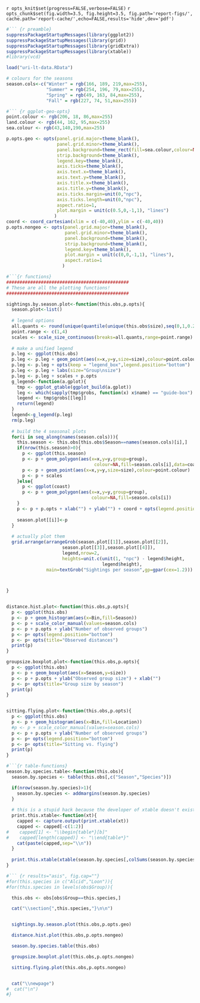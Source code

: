 `r opts_knit$set(progress=FALSE,verbose=FALSE)`
`r opts_chunk$set(fig.width=3.5, fig.height=3.5, fig.path='report-figs/', cache.path='report-cache/',echo=FALSE,results='hide',dev='pdf')`

``` r
#``` {r preamble}
suppressPackageStartupMessages(library(ggplot2))
suppressPackageStartupMessages(library(grid))
suppressPackageStartupMessages(library(gridExtra))
suppressPackageStartupMessages(library(xtable))
#library(vcd)

load("uri-lt-data.RData")

# colours for the seasons
season.cols<-c("Winter" = rgb(166, 189, 219,max=255),
               "Summer" = rgb(254, 196, 79,max=255),
               "Spring" = rgb(49, 163, 84,max=255),
               "Fall" = rgb(227, 74, 51,max=255))
```

``` r
#``` {r ggplot-geo-opts}
point.colour <- rgb(206, 18, 86,max=255)
land.colour <- rgb(44, 162, 95,max=255)
sea.colour <- rgb(43,140,190,max=255)

p.opts.geo <- opts(panel.grid.major=theme_blank(), 
                   panel.grid.minor=theme_blank(), 
                   panel.background=theme_rect(fill=sea.colour,colour=NA),
                   strip.background=theme_blank(),
                   legend.key=theme_blank(),
                   axis.ticks=theme_blank(),
                   axis.text.x=theme_blank(),
                   axis.text.y=theme_blank(),
                   axis.title.x=theme_blank(),
                   axis.title.y=theme_blank(),
                   axis.ticks.margin=unit(0,"npc"),
                   axis.ticks.length=unit(0,"npc"),
                   aspect.ratio=1,
                   plot.margin = unit(c(0.5,0,-1,1), "lines")
                  ) 
coord <- coord_cartesian(xlim = c(-40,40),ylim = c(-40,40))
p.opts.nongeo <- opts(panel.grid.major=theme_blank(), 
                      panel.grid.minor=theme_blank(), 
                      panel.background=theme_blank(),
                      strip.background=theme_blank(),
                      legend.key=theme_blank(),
                      plot.margin = unit(c(0,0,-1,1), "lines"),
                      aspect.ratio=1
                     ) 
```

``` r
#```{r functions}
##############################################
# These are all the plotting functions!
##############################################

sightings.by.season.plot<-function(this.obs,p.opts){
  season.plot<-list()
  
  # legend options
  all.quants <- round(unique(quantile(unique(this.obs$size),seq(0,1,0.2))),0)
  point.range <- c(1,4)
  scales <- scale_size_continuous(breaks=all.quants,range=point.range)
  
  # make a unified legend
  p.leg <- ggplot(this.obs)
  p.leg <- p.leg + geom_point(aes(x=x,y=y,size=size),colour=point.colour)
  p.leg <- p.leg + opts(keep = "legend_box",legend.position="bottom")
  p.leg <- p.leg + labs(size="Group\nsize")
  p.leg <- p.leg + scales + p.opts
  g_legend<-function(a.gplot){
    tmp <- ggplot_gtable(ggplot_build(a.gplot))
    leg <- which(sapply(tmp$grobs, function(x) x$name) == "guide-box")
    legend <- tmp$grobs[[leg]]
    return(legend)
  }
  legend<-g_legend(p.leg)
  rm(p.leg)
  
  # build the 4 seasonal plots
  for(i in seq_along(names(season.cols))){
    this.season <- this.obs[this.obs$Season==names(season.cols)[i],]
    if(nrow(this.season)>0){
      p <- ggplot(this.season)
      p <- p + geom_polygon(aes(x=x,y=y,group=group),
                                 colour=NA,fill=season.cols[i],data=coast) 
      p <- p + geom_point(aes(x=x,y=y,size=size),colour=point.colour)
      p <- p + scales
    }else{
      p <- ggplot(coast)
      p <- p + geom_polygon(aes(x=x,y=y,group=group),
                                colour=NA,fill=season.cols[i]) 
    }  
    p <- p + p.opts + xlab("") + ylab("") + coord + opts(legend.position = "none") 
  
    season.plot[[i]]<-p
  }
  
  # actually plot them
  grid.arrange(arrangeGrob(season.plot[[1]],season.plot[[2]],
                     season.plot[[3]],season.plot[[4]]),
                     legend,nrow=2,
                     heights=unit.c(unit(1, "npc") - legend$height, 
                                    legend$height),
               main=textGrob("Sightings per season",gp=gpar(cex=1.2)))



}


distance.hist.plot<-function(this.obs,p.opts){
  p <- ggplot(this.obs)
  p <- p + geom_histogram(aes(x=Bin,fill=Season))
  p <- p + scale_color_manual(values=season.cols)
  p <- p + p.opts + ylab("Number of observed groups")
  p <- p+ opts(legend.position="bottom")
  p <- p+ opts(title="Observed distances")
  print(p)
}

groupsize.boxplot.plot<-function(this.obs,p.opts){
  p <- ggplot(this.obs)
  p <- p + geom_boxplot(aes(x=Season,y=size)) 
  p <- p + p.opts + ylab("Observed group size") + xlab("")
  p <- p+ opts(title="Group size by season")
  print(p)
}


sitting.flying.plot<-function(this.obs,p.opts){
  p <- ggplot(this.obs)
  p <- p + geom_histogram(aes(x=Bin,fill=Location))
  #p <- p + scale_color_manual(values=season.cols)
  p <- p + p.opts + ylab("Number of observed groups")
  p <- p+ opts(legend.position="bottom")
  p <- p+ opts(title="Sitting vs. flying")
  print(p)
}
```

``` r
#```{r table-functions}
season.by.species.table<-function(this.obs){
  season.by.species <- table(this.obs[,c("Season","Species")])

  if(nrow(season.by.species)>1){
    season.by.species <- addmargins(season.by.species)
  }
  
  # this is a stupid hack because the developer of xtable doesn't exist
  print.this.xtable<-function(xt){
    capped <- capture.output(print.xtable(xt))
    capped <- capped[-c(1:2)]
#    capped[1] <- "\\begin{table*}[b]"
#    capped[length(capped)] <- "\\end{table*}"
    cat(paste(capped,sep="\\n"))
  }
  
  print.this.xtable(xtable(season.by.species[,colSums(season.by.species)>0],digits=0))
}
```

``` r
#``` {r results="asis", fig.cap=""} 
#for(this.species in c("Alcid","Loon")){
#for(this.species in levels(obs$Group)){

  this.obs <- obs[obs$Group==this.species,]

  cat("\\section{",this.species,"}\n\n")


  sightings.by.season.plot(this.obs,p.opts.geo)

  distance.hist.plot(this.obs,p.opts.nongeo)

  season.by.species.table(this.obs)

  groupsize.boxplot.plot(this.obs,p.opts.nongeo)

  sitting.flying.plot(this.obs,p.opts.nongeo)


  cat("\\newpage")
#  cat("\n")
#}
```



